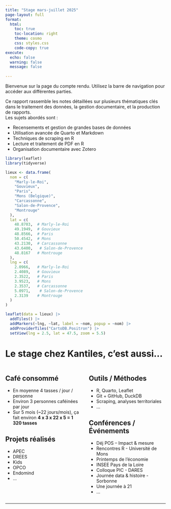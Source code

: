 ```yaml
---
title: "Stage mars-juillet 2025"
page-layout: full
format:
  html:
    toc: true
    toc-location: right
    theme: cosmo
    css: styles.css
    code-copy: true
execute:
  echo: false       
  warning: false     
  message: false  
  
---
```



Bienvenue sur la page du compte rendu. Utilisez la barre de navigation pour accéder aux différentes parties.

Ce rapport rassemble les notes détaillées sur plusieurs thématiques clés dans le traitement des données, la gestion documentaire, et la production de rapports.  
Les sujets abordés sont :

- Recensements et gestion de grandes bases de données
- Utilisation avancée de Quarto et Markdown
- Techniques de scraping en R
- Lecture et traitement de PDF en R
- Organisation documentaire avec Zotero


```r
library(leaflet)
library(tidyverse)

lieux <- data.frame(
  nom = c(
    "Marly-le-Roi", 
    "Gouvieux", 
    "Paris", 
    "Mons (Belgique)", 
    "Carcassonne", 
    "Salon-de-Provence", 
    "Montrouge"
  ),
  lat = c(
    48.8703,  # Marly-le-Roi
    49.1949,  # Gouvieux
    48.8566,  # Paris
    50.4542,  # Mons
    43.2130,  # Carcassonne
    43.6400,   # Salon-de-Provence
    48.8167   # Montrouge
  ),
  lng = c(
    2.0966,   # Marly-le-Roi
    2.4089,   # Gouvieux
    2.3522,   # Paris
    3.9523,   # Mons
    2.3537,   # Carcassonne
    5.0971,    # Salon-de-Provence
    2.3139    # Montrouge
  )
)

leaflet(data = lieux) |>
  addTiles() |>
  addMarkers(~lng, ~lat, label = ~nom, popup = ~nom) |>
  addProviderTiles("CartoDB.Positron") |>
  setView(lng = 2.5, lat = 47.5, zoom = 5.5)
```



# Le stage chez Kantiles, c’est aussi…

::: {.columns}
::: {.column width="50%"}

## Café consommé

- En moyenne 4 tasses / jour / personne  
- Environ 3 personnes caféinées par jour  
- Sur 5 mois (~22 jours/mois), ça fait environ **4 x 3 x 22 x 5 = 1 320 tasses** 

## Projets réalisés

- APEC  
- DREES  
- Kids  
- OPCO  
- Endomind  
- ... 

:::
::: {.column width="50%"}

## Outils / Méthodes

- R, Quarto, Leaflet  
- Git + GitHub, DuckDB  
- Scraping, analyses territoriales
- ...

## Conférences / Événements

- Déj POS – Impact & mesure  
- Rencontres R - Université de Mons  
- Printemps de l'économie  
- INSEE Pays de la Loire  
- Colloque PIC - DARES  
- Journée data & histoire - Sorbonne  
- Une journée à 21  
- ...

:::
:::

---

